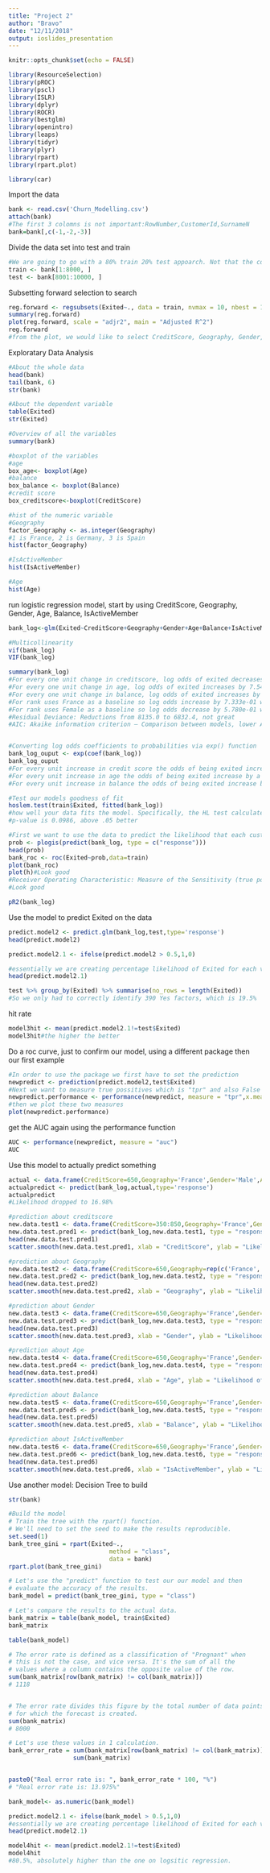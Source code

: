 ---
title: "Project 2"
author: "Bravo"
date: "12/11/2018"
output: ioslides_presentation
---

```{r setup, include=FALSE}
knitr::opts_chunk$set(echo = FALSE)
```


```{r}
library(ResourceSelection)
library(pROC)
library(pscl)
library(ISLR)
library(dplyr)
library(ROCR)
library(bestglm)
library(openintro)
library(leaps)
library(tidyr)
library(plyr)
library(rpart)
library(rpart.plot)

library(car)


```

Import the data
```{r}
bank <- read.csv('Churn_Modelling.csv')
attach(bank)
#The first 3 colomns is not important:RowNumber,CustomerId,SurnameN
bank=bank[,c(-1,-2,-3)]
```

Divide the data set into test and train
```{r}
#We are going to go with a 80% train 20% test appoarch. Not that the common and space tells R to include the entire data.frame
train <- bank[1:8000, ]
test <- bank[8001:10000, ]
```

Subsetting 
forward selection to search
```{r}
reg.forward <- regsubsets(Exited~., data = train, nvmax = 10, nbest = 1, method = "forward")
summary(reg.forward)
plot(reg.forward, scale = "adjr2", main = "Adjusted R^2")
reg.forward
#from the plot, we would like to select CreditScore, Geography, Gender, Age, Balance, IsActiveMember


```

Exploratary Data Analysis
```{r}
#About the whole data
head(bank)
tail(bank, 6)
str(bank)

#About the dependent variable
table(Exited)
str(Exited)

#Overview of all the variables
summary(bank)

#boxplot of the variables
#age
box_age<- boxplot(Age)
#balance
box_balance <- boxplot(Balance)
#credit score
box_creditscore<-boxplot(CreditScore)

#hist of the numeric variable
#Geography
factor_Geography <- as.integer(Geography)
#1 is France, 2 is Germany, 3 is Spain
hist(factor_Geography)

#IsActiveMember
hist(IsActiveMember)

#Age
hist(Age)
```

run logistic regression model, start by using CreditScore, Geography, Gender, Age, Balance, IsActiveMember
```{r}
bank_log<-glm(Exited~CreditScore+Geography+Gender+Age+Balance+IsActiveMember, family = binomial(link = "logit"), data = train)

#Multicollinearity
vif(bank_log)
VIF(bank_log)

summary(bank_log)
#For every one unit change in creditscore, log odds of exited decreases by 5.973e-04
#For every one unit change in age, log odds of exited increases by 7.545e-02
#For every one unit change in balance, log odds of exited increases by 2.999e-06
#For rank uses France as a baseline so log odds increase by 7.333e-01 when moving from France to Germany
#For rank uses Female as a baseline so log odds decrease by 5.780e-01 when moving from Female to Male
#Residual Deviance: Reductions from 8135.0 to 6832.4, not great
#AIC: Akaike information criterion – Comparison between models, lower AIC is better


#Converting log odds coefficients to probabilities via exp() function
bank_log_ouput <- exp(coef(bank_log))
bank_log_ouput
#For every unit increase in credit score the odds of being exited increase by a factor of 0.99940291 or the odds are 1 percent higher (subtract 1 and * 100).
#For every unit increase in age the odds of being exited increase by a factor of 1.078 or the odds are 7 percent higher (subtract 1 and * 100).
#For every unit increase in balance the odds of being exited increase by a factor of 1.0 or the odds are 0 percent higher (subtract 1 and * 100).

#Test our models goodness of fit 
hoslem.test(train$Exited, fitted(bank_log))
#how well your data fits the model. Specifically, the HL test calculates if the observed event rates match the expected event rates in population subgroups.
#p-value is 0.0986, above .05 better

#First we want to use the data to predict the likelihood that each customer will be exited
prob <- plogis(predict(bank_log, type = c("response")))
head(prob)
bank_roc <- roc(Exited~prob,data=train)
plot(bank_roc)
plot(h)#Look good
#Receiver Operating Characteristic: Measure of the Sensitivity (true positive) and Specificity (false positives) of the Model
#Look good

pR2(bank_log)

```

Use the model to predict Exited on the data
```{r}
predict.model2 <- predict.glm(bank_log,test,type='response')
head(predict.model2)

predict.model2.1 <- ifelse(predict.model2 > 0.5,1,0)

#essentially we are creating percentage likelihood of Exited for each value, above 50% we are saying it's more likely to occur.
head(predict.model2.1)

test %>% group_by(Exited) %>% summarise(no_rows = length(Exited))
#So we only had to correctly identify 390 Yes factors, which is 19.5%  of the total factor, not very small
```

hit rate
```{r}
model3hit <- mean(predict.model2.1!=test$Exited)
model3hit#the higher the better
```

Do a roc curve, just to confirm our model, using a different package then our first example
```{r}
#In order to use the package we first have to set the prediction 
newpredict <- prediction(predict.model2,test$Exited)
#Next we want to measure true possitives which is "tpr" and also False Positives "fpr"
newpredict.performance <- performance(newpredict, measure = "tpr",x.measure = "fpr")
#then we plot these two measures
plot(newpredict.performance)
```

get the AUC again using the performance function
```{r}
AUC <- performance(newpredict, measure = "auc")
AUC
```

Use this model to actually predict something
```{r}
actual <- data.frame(CreditScore=650,Geography='France',Gender='Male',Age=38,Balance=76486,IsActiveMember=0)
actualpredict <- predict(bank_log,actual,type='response')
actualpredict
#Likelihood dropped to 16.98%

#prediction about creditscore
new.data.test1 <- data.frame(CreditScore=350:850,Geography='France',Gender='Male',Age=38,Balance=76486,IsActiveMember=0)
new.data.test.pred1 <- predict(bank_log,new.data.test1, type = "response")
head(new.data.test.pred1)
scatter.smooth(new.data.test.pred1, xlab = "CreditScore", ylab = "Likelihood of Exited")

#prediction about Geography
new.data.test2 <- data.frame(CreditScore=650,Geography=rep(c('France','France','Spain'),2),Gender='Male',Age=38,Balance=76486,IsActiveMember=0)
new.data.test.pred2 <- predict(bank_log,new.data.test2, type = "response")
head(new.data.test.pred2)
scatter.smooth(new.data.test.pred2, xlab = "Geography", ylab = "Likelihood of Exited")

#prediction about Gender
new.data.test3 <- data.frame(CreditScore=650,Geography='France',Gender=c('Male','Female'),Age=38,Balance=76486,IsActiveMember=0)
new.data.test.pred3 <- predict(bank_log,new.data.test3, type = "response")
head(new.data.test.pred3)
scatter.smooth(new.data.test.pred3, xlab = "Gender", ylab = "Likelihood of Exited")

#prediction about Age
new.data.test4 <- data.frame(CreditScore=650,Geography='France',Gender='Male',Age=18:92,Balance=76486,IsActiveMember=0)
new.data.test.pred4 <- predict(bank_log,new.data.test4, type = "response")
head(new.data.test.pred4)
scatter.smooth(new.data.test.pred4, xlab = "Age", ylab = "Likelihood of Exited")

#prediction about Balance
new.data.test5 <- data.frame(CreditScore=650,Geography='France',Gender='Male',Age=38,Balance=0:250898,IsActiveMember=0)
new.data.test.pred5 <- predict(bank_log,new.data.test5, type = "response")
head(new.data.test.pred5)
scatter.smooth(new.data.test.pred5, xlab = "Balance", ylab = "Likelihood of Exited")

#prediction about IsActiveMember
new.data.test6 <- data.frame(CreditScore=650,Geography='France',Gender='Male',Age=38,Balance=76486,IsActiveMember=as.integer(0:1))
new.data.test.pred6 <- predict(bank_log,new.data.test6, type = "response")
head(new.data.test.pred6)
scatter.smooth(new.data.test.pred6, xlab = "IsActiveMember", ylab = "Likelihood of Exited")

```





Use another model: Decision Tree to build
```{r}
str(bank)

#Build the model
# Train the tree with the rpart() function.
# We'll need to set the seed to make the results reproducible. 
set.seed(1)
bank_tree_gini = rpart(Exited~.,                    
                            method = "class",	             
                            data = bank)      
rpart.plot(bank_tree_gini)
``` 

```{r}
# Let's use the "predict" function to test our our model and then 
# evaluate the accuracy of the results.
bank_model = predict(bank_tree_gini, type = "class")

# Let's compare the results to the actual data.
bank_matrix = table(bank_model, train$Exited)
bank_matrix

table(bank_model)

# The error rate is defined as a classification of "Pregnant" when 
# this is not the case, and vice versa. It's the sum of all the
# values where a column contains the opposite value of the row.
sum(bank_matrix[row(bank_matrix) != col(bank_matrix)])
# 1118


# The error rate divides this figure by the total number of data points
# for which the forecast is created.
sum(bank_matrix)
# 8000

# Let's use these values in 1 calculation.
bank_error_rate = sum(bank_matrix[row(bank_matrix) != col(bank_matrix)]) / 
                  sum(bank_matrix)


paste0("Real error rate is: ", bank_error_rate * 100, "%")
# "Real error rate is: 13.975%"
```

```{r}
bank_model<- as.numeric(bank_model)

predict.model2.1 <- ifelse(bank_model > 0.5,1,0)
#essentially we are creating percentage likelihood of Exited for each value, above 50% we are saying it's more likely to occur.
head(predict.model2.1)

model4hit <- mean(predict.model2.1!=test$Exited)
model4hit
#80.5%, absolutely higher than the one on logsitic regression.
```

